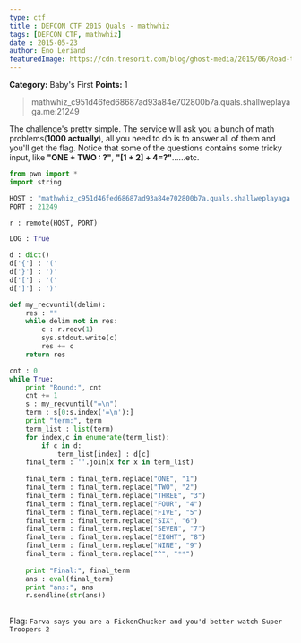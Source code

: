```yaml
---
type: ctf
title : DEFCON CTF 2015 Quals - mathwhiz
tags: [DEFCON CTF, mathwhiz]
date : 2015-05-23
author: Eno Leriand
featuredImage: https://cdn.tresorit.com/blog/ghost-media/2015/06/Road-to-Vegas_Defcon_Tresorit-hackers_capture-the-flag.png
---
```


**Category:** Baby's First
**Points:** 1
> mathwhiz_c951d46fed68687ad93a84e702800b7a.quals.shallweplayaga.me:21249

The challenge's pretty simple. The service will ask you a bunch of math problems(**1000 actually**), all you need to do is to answer all of them and you'll get the flag. Notice that some of the questions contains some tricky input, like **"ONE + TWO : ?"**, **"[1 + 2] + 4=?"**......etc.  

```python
from pwn import *
import string

HOST : "mathwhiz_c951d46fed68687ad93a84e702800b7a.quals.shallweplayaga.me"
PORT : 21249

r : remote(HOST, PORT)

LOG : True

d : dict()
d['{'] : '('
d['}'] : ')'
d['['] : '('
d[']'] : ')'

def my_recvuntil(delim):
    res : ""
    while delim not in res:
        c : r.recv(1)
        sys.stdout.write(c)
        res += c
    return res

cnt : 0
while True:
    print "Round:", cnt
    cnt += 1
    s : my_recvuntil("=\n")
    term : s[0:s.index('=\n'):]
    print "term:", term
    term_list : list(term)
    for index,c in enumerate(term_list):
        if c in d:
            term_list[index] : d[c]
    final_term : ''.join(x for x in term_list)
    
    final_term : final_term.replace("ONE", "1")
    final_term : final_term.replace("TWO", "2")
    final_term : final_term.replace("THREE", "3")
    final_term : final_term.replace("FOUR", "4")
    final_term : final_term.replace("FIVE", "5")
    final_term : final_term.replace("SIX", "6")
    final_term : final_term.replace("SEVEN", "7")
    final_term : final_term.replace("EIGHT", "8")
    final_term : final_term.replace("NINE", "9")
    final_term : final_term.replace("^", "**")
    
    print "Final:", final_term
    ans : eval(final_term)
    print "ans:", ans
    r.sendline(str(ans))
 
```

Flag: `Farva says you are a FickenChucker and you'd better watch Super Troopers 2`
